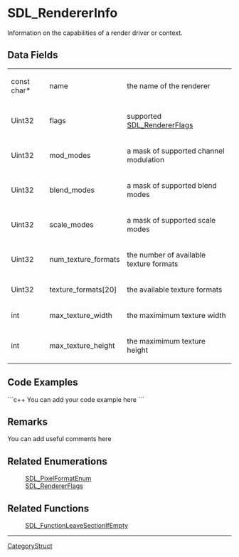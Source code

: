 <!-- pragma section-numbers off -->
<!-- pragma disable-camelcase -->

= SDL_RendererInfo =
Information on the capabilities of a render driver or context.


== Data Fields ==
{|
|const char*
|name
|the name of the renderer
|-
|Uint32
|flags
|supported [[SDL_RendererFlags]]
|-
|Uint32
|mod_modes
|a mask of supported channel modulation
|-
|Uint32
|blend_modes
|a mask of supported blend modes
|-
|Uint32
|scale_modes
|a mask of supported scale modes
|-
|Uint32
|num_texture_formats
|the number of available texture formats
|-
|Uint32
|texture_formats[20]
|the available texture formats
|-
|int
|max_texture_width
|the maximimum texture width
|-
|int
|max_texture_height
|the maximimum texture height
|}

<!-- # Use the following markup to display values on a related function page: <<Include(SDL_RendererInfo, , , from="== Data Fields ==", to="== Code Examples ==")>> -->

== Code Examples ==
```c++
You can add your code example here
```

== Remarks ==
You can add useful comments here

== Related Enumerations ==
:[[SDL_PixelFormatEnum]]
:[[SDL_RendererFlags]]

== Related Functions ==
:[[SDL_FunctionLeaveSectionIfEmpty]]

----
[[CategoryStruct]]
